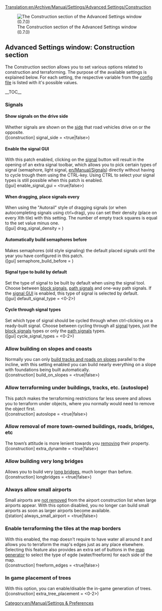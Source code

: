 [[Translation:en/Archive/Manual/Settings/Advanced Settings/Construction]]
{{en/Warning|Information on this page applies to 0.7.x and up. See [[en/Archive/Manual/Settings/Configuring patches]] for information of how to change settings in 0.6.x and earlier.}}

[[File:en/Archive/Manual/Settings/Advset construction.png|frame|left|The Construction section of the Advanced Settings window (0.7.0)]]
==Advanced Settings window: Construction section==
{{en/Archive/Manual/Settings/Advanced Settings}}
The Construction section allows you to set various options related to construction and terraforming. The purpose of the available settings is explained below. For each setting, the respective variable from the [[en/Archive/Manual/Settings/Openttd.cfg|config file]] is listed with it's possible values.

__TOC__

===Signals===
====Show signals on the drive side====
Whether signals are shown on the [[en/Archive/Manual/Settings/Show signals on the drive side|side]] that road vehicles drive on or the opposite.
<br />([construction] signal_side = <true|false>)

====Enable the signal GUI====
With this patch enabled, clicking on the [[en/Manual/Signals|signal]] button will result in the opening of an extra signal toolbar, which allows you to pick certain types of signal (semaphore, light signal, [[en/Manual/Signals]]) directly without having to cycle trough them using the CTRL-key. Using CTRL to select your signal types is still possible when this patch is enabled.
<br />([gui] enable_signal_gui = <true|false>) 

====When dragging, place signals every====
When using the "Autorail" style of dragging signals (or when autocompleting signals using ctrl+drag), you can set their density (place on every Xth tile) with this setting. The number of empty track squares is equal to the set value minus one.
<br />([gui] drag_signal_density = <num_val>) 

====Automatically build semaphores before====
Makes semaphores (old style signaling) the default placed signals until the year you have configured in this patch.
<br />([gui] semaphore_build_before = <year>) 

====Signal type to build by default====
Set the type of signal to be built by default when using the signal tool. Choose between [[en/Manual/Signals#block-signals|block signals]], [[en/Manual/Signals#path-signals|path signals]] and one-way path signals. If the [[#enable-the-signal-gui|signal GUI]] is enabled, this type of signal is selected by default.
<br />([gui] default_signal_type = <0-2>)

====Cycle through signal types====
Set which type of signal should be cycled through when ctrl-clicking on a ready-built signal. Choose between cycling through all [[en/Manual/Signals|signal]] types, just the [[en/Manual/Signals#block-signals|block signals]] types or only the [[en/Manual/Signals#path-signals|path signals]] types.
<br />([gui] cycle_signal_types = <0-2>)

===Allow building on slopes and coasts===
Normally you can only [[en/Archive/Manual/Settings/Build on slopes|build tracks and roads on slopes]] parallel to the incline, with this setting enabled you can build nearly everything on a slope with foundations being built automatically.
<br />([construction] build_on_slopes = <true|false>)

===Allow terraforming under buildings, tracks, etc. (autoslope)===
This patch makes the terraforming restrictions far less severe and allows you to terraform under objects, where you normally would need to remove the object first.
<br />([construction] autoslope = <true|false>)

===Allow removal of more town-owned buildings, roads, bridges, etc===
The town’s attitude is more lenient towards you [[en/Archive/Manual/Settings/Extra dynamite|removing]] their property.
<br />([construction] extra_dynamite = <true|false>) 

===Allow building very long bridges===
Allows you to build very [[en/Archive/Manual/Settings/Longer bridges|long bridges]], much longer than before.
<br />([construction] longbridges = <true|false>)

===Always allow small airports===
Small airports are [[en/Archive/Manual/Settings/Always allow small airport|not removed]] from the airport construction list when large airports appear. With this option disabled, you no longer can build small airports as soon as larger airports become available.
<br />([station] always_small_airport = <true|false>) 

===Enable terraforming the tiles at the map borders===
With this enabled, the map doesn't require to have water all around it and allows you to terraform the map's edges just as any place elsewhere. Selecting this feature also provides an extra set of buttons in the [[en/Archive/Manual/Terra Genesis Perlin|map generator]] to select the type of egde (water/freeform) for each side of the map.
<br />([construction] freeform_edges = <true|false>)

===In game placement of trees===
With this option, you can enable/disable the in-game generation of trees.
<br />([construction] extra_tree_placement = <0-2>)

[[Category:en/Manual/Settings & Preferences]]
